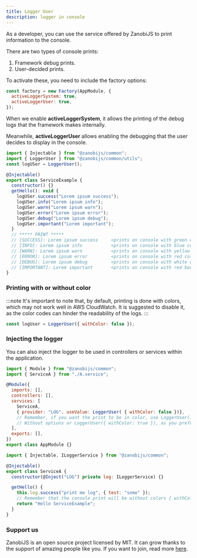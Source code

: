 ---
title: Logger User
description: logger in console
---

As a developer, you can use the service offered by ZanobiJS to print information to the console.

There are two types of console prints:
1. Framework debug prints.
2. User-decided prints.

To activate these, you need to include the factory options:

```js title="index.ts"
const factory = new Factory(AppModule, {
  activeLoggerSystem: true,
  activeLoggerUser: true,
});
```
When we enable **activeLoggerSystem**, it allows the printing of the debug logs that the framework makes internally.

Meanwhile, **activeLoggerUser** allows enabling the debugging that the user decides to display in the console.

```js title="Example information logger"
import { Injectable } from "@zanobijs/common";
import { LoggerUser } from "@zanobijs/common/utils";
const logUSer = LoggerUser();

@Injectable()
export class ServiceExample {
  constructor() {}
  getHello(): void {
    logUSer.success("Lorem ipsum success");
    logUSer.info("Lorem ipsum info");
    logUSer.warn("Lorem ipsum warn");
    logUSer.error("Lorem ipsum error");
    logUSer.debug("Lorem ipsum debug");
    logUSer.important("Lorem important");
  }
  // ***** PRINT *****
  // [SUCCESS]: Lorem ipsum success     <prints on console with green color>
  // [INFO]: Lorem ipsum info           <prints on console with blue color>
  // [WARN]: Lorem ipsum warn           <prints on console with yellow color>
  // [ERROR]: Lorem ipsum error         <prints on console with red color>
  // [DEBUG]: Lorem ipsum debug         <prints on console with white color>
  // [IMPORTANT]: Lorem important       <prints on console with red background>
}
```
### Printing with or without color

:::note
It's important to note that, by default, printing is done with colors, which may not work well in AWS CloudWatch. It is suggested to disable it, as the color codes can hinder the readability of the logs.
:::

```js title="without color"
const logUser = LoggerUser({ withColor: false });
```

### Injecting the logger

You can also inject the logger to be used in controllers or services within the application.

```js title="Example main module"
import { Module } from "@zanobijs/common";
import { ServiceA } from "./A.service";

@Module({
  imports: [],
  controllers: [],
  services: [
    ServiceA,
    { provider: "LOG", useValue: LoggerUser( { withColor: false })},
    // Remember, if you want the print to be in color, use LoggerUser()
    // Without options or LoggerUser({ withColor: true }), as you prefer
  ],
  exports: [],
})
export class AppModule {}
```

```js title="Example service"
import { Injectable, ILoggerService } from "@zanobijs/common";

@Injectable()
export class ServiceA {
  constructor(@Inject("LOG") private log: ILoggerService) {}

  getHello() {
    this.log.success("print me log", { test: "some" });
    // Remember that the console print will be without colors { withColor: false }
    return "Hello ServiceExample";
  }
}
```

### Support us

ZanobiJS is an open source project licensed by MIT. It can grow thanks to the support of amazing people like you. If you want to join, read more [here](https://github.com/devdroide/ZanobiJS).